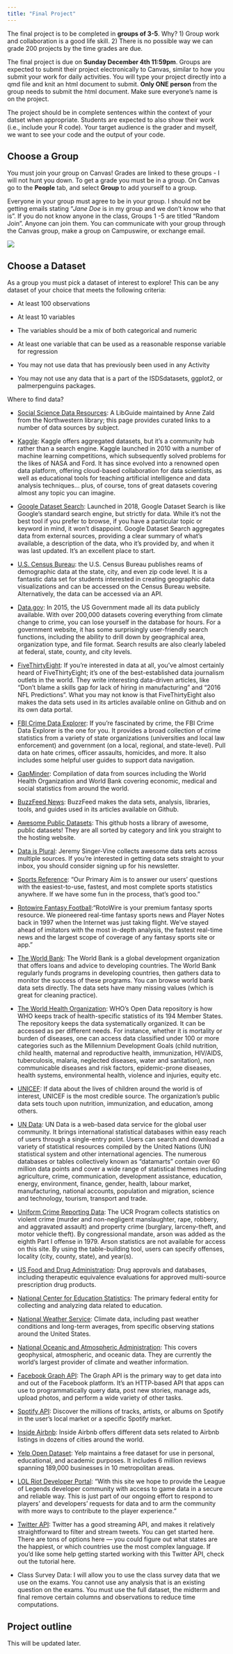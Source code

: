 ```yaml
---
title: "Final Project"
---
```


The final project is to be completed in **groups of 3-5**. Why? 1) Group work and collaboration is a good life skill. 2) There is no possible way we can grade 200 projects by the time grades are due. 

The final project is due on **Sunday December 4th 11:59pm**. Groups are expected to submit their project electronically to Canvas, similar to how you submit your work for daily activities. You will type your project directly into a qmd file and knit an html document to submit. **Only ONE person** from the group needs to submit the html document. Make sure everyone's name is on the project.

The project should be in complete sentences within the context of your datset when appropriate. Students are expected to also show their work (i.e., include your R code). Your target audience is the grader and myself, we want to see your code and the output of your code.

## Choose a Group

You must join your group on Canvas! Grades are linked to these groups - I will not hunt you down. To get a grade you must be in a group. On Canvas go to the **People** tab, and select **Group** to add yourself to a group.

Everyone in your group must agree to be in your group. I should not be getting emails stating "*Jane Doe* is in my group and we don't know who that is". If you do not know anyone in the class, Groups 1 -5 are titled "Random Join". Anyone can join them. You can communicate with your group through the Canvas group, make a group on Campuswire, or exchange email.

![](images/canvas_groups.png)

## Choose a Dataset

As a group you must pick a dataset of interest to explore! This can be any dataset of your choice that meets the following criteria:

- At least 100 observations

- At least 10 variables

- The variables should be a mix of both categorical and numeric

- At least one variable that can be used as a reasonable response variable for regression

- You may not use data that has previously been used in any Activity

- You may not use any data that is a part of the ISDSdatasets, ggplot2, or palmerpenguins packages.

Where to find data?

- [Social Science Data Resources](https://libguides.northwestern.edu/data): A LibGuide maintained by Anne Zald from the Northwestern library; this page provides curated links to a number of data sources by subject.

- [Kaggle](https://www.kaggle.com/datasets): Kaggle offers aggregated datasets, but it’s a community hub rather than a search engine. Kaggle launched in 2010 with a number of machine learning competitions, which subsequently solved problems for the likes of NASA and Ford. It has since evolved into a renowned open data platform, offering cloud-based collaboration for data scientists, as well as educational tools for teaching artificial intelligence and data analysis techniques… plus, of course, tons of great datasets covering almost any topic you can imagine.

- [Google Dataset Search](https://datasetsearch.research.google.com/): Launched in 2018, Google Dataset Search is like Google’s standard search engine, but strictly for data. While it’s not the best tool if you prefer to browse, if you have a particular topic or keyword in mind, it won’t disappoint. Google Dataset Search aggregates data from external sources, providing a clear summary of what’s available, a description of the data, who it’s provided by, and when it was last updated. It’s an excellent place to start.

- [U.S. Census Bureau](https://www.census.gov/): the U.S. Census Bureau publishes reams of demographic data at the state, city, and even zip code level. It is a fantastic data set for students interested in creating geographic data visualizations and can be accessed on the Census Bureau website. Alternatively, the data can be accessed via an API.


- [Data.gov](https://www.data.gov/): In 2015, the US Government made all its data publicly available. With over 200,000 datasets covering everything from climate change to crime, you can lose yourself in the database for hours. For a government website, it has some surprisingly user-friendly search functions, including the ability to drill down by geographical area, organization type, and file format. Search results are also clearly labeled at federal, state, county, and city levels. 

- [FiveThirtyEight](https://data.fivethirtyeight.com/): If you’re interested in data at all, you’ve almost certainly heard of FiveThirtyEight; it’s one of the best-established data journalism outlets in the world. They write interesting data-driven articles, like “Don’t blame a skills gap for lack of hiring in manufacturing” and “2016 NFL Predictions”. What you may not know is that FiveThirtyEight also makes the data sets used in its articles available online on Github and on its own data portal.

- [FBI Crime Data Explorer](https://crime-data-explorer.fr.cloud.gov/): If you’re fascinated by crime, the FBI Crime Data Explorer is the one for you. It provides a broad collection of crime statistics from a variety of state organizations (universities and local law enforcement) and government (on a local, regional, and state-level). Pull data on hate crimes, officer assaults, homicides, and more. It also includes some helpful user guides to support data navigation.

- [GapMinder](https://www.gapminder.org/data/): Compilation of data from sources including the World Health Organization and World Bank covering economic, medical and social statistics from around the world.

- [BuzzFeed News](https://github.com/BuzzFeedNews): BuzzFeed makes the data sets, analysis, libraries, tools, and guides used in its articles available on Github.

- [Awesome Public Datasets](https://github.com/awesomedata/awesome-public-datasets): This github hosts a library of awesome, public datasets! They are all sorted by category and link you straight to the hosting website.

- [Data is Plural](https://tinyletter.com/data-is-plural): Jeremy Singer-Vine collects awesome data sets across multiple sources. If you're interested in getting data sets straight to your inbox, you should consider signing up for his newsletter.

- [Sports Reference](https://www.sports-reference.com/): "Our Primary Aim is to answer our users' questions with the easiest-to-use, fastest, and most complete sports statistics anywhere. If we have some fun in the process, that's good too."

- [Rotowire Fantasy Football](https://www.rotowire.com/):"RotoWire is your premium fantasy sports resource. We pioneered real-time fantasy sports news and Player Notes back in 1997 when the Internet was just taking flight. We've stayed ahead of imitators with the most in-depth analysis, the fastest real-time news and the largest scope of coverage of any fantasy sports site or app."

- [The World Bank](https://data.worldbank.org/): The World Bank is a global development organization that offers loans and advice to developing countries. The World Bank regularly funds programs in developing countries, then gathers data to monitor the success of these programs. You can browse world bank data sets directly. The data sets have many missing values (which is great for cleaning practice).

- [The World Health Organization](https://www.who.int/gho/database/en/): WHO’s Open Data repository is how WHO keeps track of health-specific statistics of its 194 Member States. The repository keeps the data systematically organized. It can be accessed as per different needs. For instance, whether it is mortality or burden of diseases, one can access data classified under 100 or more categories such as the Millennium Development Goals (child nutrition, child health, maternal and reproductive health, immunization, HIV/AIDS, tuberculosis, malaria, neglected diseases, water and sanitation), non communicable diseases and risk factors, epidemic-prone diseases, health systems, environmental health, violence and injuries, equity etc.

- [UNICEF](https://data.unicef.org/resources/resource-type/datasets/): If data about the lives of children around the world is of interest, UNICEF is the most credible source. The organization’s public data sets touch upon nutrition, immunization, and education, among others.

- [UN Data](http://data.un.org/): UN Data is a web-based data service for the global user community. It brings international statistical databases within easy reach of users through a single-entry point. Users can search and download a variety of statistical resources compiled by the United Nations (UN) statistical system and other international agencies. The numerous databases or tables collectively known as "datamarts" contain over 60 million data points and cover a wide range of statistical themes including agriculture, crime, communication, development assistance, education, energy, environment, finance, gender, health, labour market, manufacturing, national accounts, population and migration, science and technology, tourism, transport and trade.

- [Uniform Crime Reporting Data](https://www.ucrdatatool.gov/): The UCR Program collects statistics on violent crime (murder and non-negligent manslaughter, rape, robbery, and aggravated assault) and property crime (burglary, larceny-theft, and motor vehicle theft). By congressional mandate, arson was added as the eighth Part I offense in 1979. Arson statistics are not available for access on this site. By using the table-building tool, users can specify offenses, locality (city, county, state), and year(s).

- [US Food and Drug Administration](https://www.fda.gov/drugs/drug-approvals-and-databases/drugsfda-data-files): Drug approvals and databases, including therapeutic equivalence evaluations for approved multi-source prescription drug products.

- [National Center for Education Statistics](https://nces.ed.gov/): The primary federal entity for collecting and analyzing data related to education.

- [National Weather Service](https://www.weather.gov/help-past-weather): Climate data, including past weather conditions and long-term averages, from specific observing stations around the United States.

- [National Oceanic and Atmospheric Administration](https://www.ncdc.noaa.gov/cdo-web/): This covers geophysical, atmospheric, and oceanic data. They are currently the world’s largest provider of climate and weather information.

- [Facebook Graph API](https://developers.facebook.com/docs/graph-api): The Graph API is the primary way to get data into and out of the Facebook platform. It's an HTTP-based API that apps can use to programmatically query data, post new stories, manage ads, upload photos, and perform a wide variety of other tasks.

- [Spotify API](https://developer.spotify.com/documentation/web-api/): Discover the millions of tracks, artists, or albums on Spotify in the user’s local market or a specific Spotify market.

- [Inside Airbnb](http://insideairbnb.com/get-the-data.html): Inside Airbnb offers different data sets related to Airbnb listings in dozens of cities around the world.

- [Yelp Open Dataset](https://www.yelp.com/dataset): Yelp maintains a free dataset for use in personal, educational, and academic purposes. It includes 6 million reviews spanning 189,000 businesses in 10 metropolitan areas.

- [LOL Riot Developer Portal](https://developer.riotgames.com/): "With this site we hope to provide the League of Legends developer community with access to game data in a secure and reliable way. This is just part of our ongoing effort to respond to players' and developers' requests for data and to arm the community with more ways to contribute to the player experience."

- [Twitter API](https://developer.twitter.com/en/docs): Twitter has a good streaming API, and makes it relatively straightforward to filter and stream tweets. You can get started here. There are tons of options here — you could figure out what states are the happiest, or which countries use the most complex language. If you’d like some help getting started working with this Twitter API, check out the tutorial here.

- Class Survey Data: I will allow you to use the class survey data that we use on the exams. You cannot use any analysis that is an existing question on the exams. You must use the full dataset, the midterm and final remove certain columns and observations to reduce time computations.

## Project outline

This will be updated later.